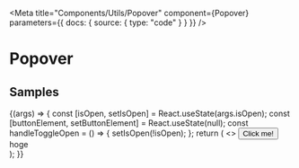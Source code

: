 
<Meta
  title="Components/Utils/Popover"
  component={Popover}
  parameters={{ docs: { source: { type: "code" } } }}
/>

# Popover

<ArgsTable of={Popover} />

## Samples

<Canvas>
  <Story
    name="example"
    args={{
      isOpen: false,
      positionPriority: ["top"],
    }}
  >
    {(args) => {
      const [isOpen, setIsOpen] = React.useState(args.isOpen);
      const [buttonElement, setButtonElement] = React.useState(null);
      const handleToggleOpen = () => {
        setIsOpen(!isOpen);
      };
      return (
        <>
          <button ref={setButtonElement} onClick={handleToggleOpen}>
            Click me!
          </button>
          <Popover
            {...args}
            isOpen={isOpen}
            baseElement={buttonElement}
            onClose={handleToggleOpen}
          >
            <div
              style={{
                display: "flex",
                justifyContent: "center",
                alignItems: "center",
                backgroundColor: "white",
                width: "200px",
                height: "200px",
              }}
            >
              hoge
            </div>
          </Popover>
        </>
      );
    }}
  </Story>
</Canvas>
